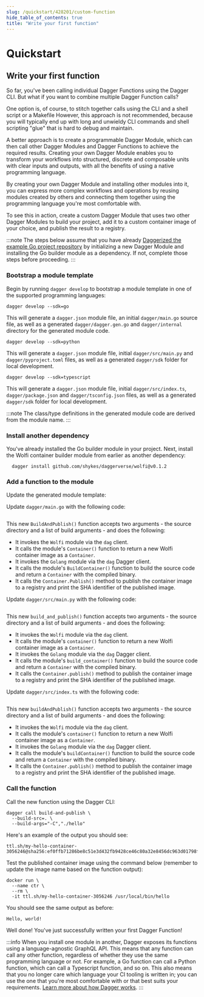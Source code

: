 ```yaml
---
slug: /quickstart/428201/custom-function
hide_table_of_contents: true
title: "Write your first function"
---
```


# Quickstart

## Write your first function

So far, you've been calling individual Dagger Functions using the Dagger CLI. But what if you want to combine multiple Dagger Function calls?

One option is, of course, to stitch together calls using the CLI and a shell script or a Makefile However, this approach is not recommended, because you will typically end up with long and unwieldy CLI commands and shell scripting "glue" that is hard to debug and maintain.

A better approach is to create a programmable Dagger Module, which can then call other Dagger Modules and Dagger Functions to achieve the required results. Creating your own Dagger Module enables you to transform your workflows into structured, discrete and composable units with clear inputs and outputs, with all the benefits of using a native programming language.

By creating your own Dagger Module and installing other modules into it, you can express more complex workflows and operations by reusing modules created by others and connecting them together using the programming language you're most comfortable with.

To see this in action, create a custom Dagger Module that uses two other Dagger Modules to build your project, add it to a custom container image of your choice, and publish the result to a registry.

:::note
The steps below assume that you have already [Daggerized the example Go project repository](./822194-daggerize.mdx) by initializing a new Dagger Module and installing the Go builder module as a dependency. If not, complete those steps before proceeding.
:::

### Bootstrap a module template

Begin by running `dagger develop` to bootstrap a module template in one of the supported programming languages:

<Tabs groupId="language">
<TabItem value="Go">

```shell
dagger develop --sdk=go
```

This will generate a `dagger.json` module file, an initial `dagger/main.go` source file, as well as a generated `dagger/dagger.gen.go` and `dagger/internal` directory for the generated module code.

</TabItem>
<TabItem value="Python">

```shell
dagger develop --sdk=python
```

This will generate a `dagger.json` module file, initial `dagger/src/main.py` and `dagger/pyproject.toml` files, as well as a generated `dagger/sdk` folder for local development.

</TabItem>
<TabItem value="TypeScript">

```shell
dagger develop --sdk=typescript
```

This will generate a `dagger.json` module file, initial `dagger/src/index.ts`, `dagger/package.json` and `dagger/tsconfig.json` files, as well as a generated `dagger/sdk` folder for local development.

</TabItem>
</Tabs>

:::note
The class/type definitions in the generated module code are derived from the module name.
:::

### Install another dependency

You've already installed the Go builder module in your project. Next, install the Wolfi container builder module from earlier as another dependency:

```shell
  dagger install github.com/shykes/daggerverse/wolfi@v0.1.2
```

### Add a function to the module

Update the generated module template:

<Tabs groupId="language">
<TabItem value="Go">

Update `dagger/main.go` with the following code:

```go file=./snippets/create/go/main.go
```

This new `BuildAndPublish()` function accepts two arguments - the source directory and a list of build arguments - and does the following:

- It invokes the `Wolfi` module via the `dag` client.
- It calls the module's `Container()` function to return a new Wolfi container image as a `Container`.
- It invokes the `Golang` module via the `dag` Dagger client.
- It calls the module's `BuildContainer()` function to build the source code and return a `Container` with the compiled binary.
- It calls the `Container.Publish()` method to publish the container image to a registry and print the SHA identifier of the published image.

</TabItem>
<TabItem value="Python">

Update `dagger/src/main.py` with the following code:

```python file=./snippets/create/python/main.py
```

This new `build_and_publish()` function accepts two arguments - the source directory and a list of build arguments - and does the following:

- It invokes the `Wolfi` module via the `dag` client.
- It calls the module's `container()` function to return a new Wolfi container image as a `Container`.
- It invokes the `Golang` module via the `dag` Dagger client.
- It calls the module's `build_container()` function to build the source code and return a `Container` with the compiled binary.
- It calls the `Container.publish()` method to publish the container image to a registry and print the SHA identifier of the published image.

</TabItem>
<TabItem value="TypeScript">

Update `dagger/src/index.ts` with the following code:

```typescript file=./snippets/create/typescript/index.ts
```

This new `buildAndPublish()` function accepts two arguments - the source directory and a list of build arguments - and does the following:

- It invokes the `Wolfi` module via the `dag` client.
- It calls the module's `container()` function to return a new Wolfi container image as a `Container`.
- It invokes the `Golang` module via the `dag` Dagger client.
- It calls the module's `buildContainer()` function to build the source code and return a `Container` with the compiled binary.
- It calls the `Container.publish()` method to publish the container image to a registry and print the SHA identifier of the published image.

</TabItem>
</Tabs>

### Call the function

Call the new function using the Dagger CLI:

```shell
dagger call build-and-publish \
  --build-src=. \
  --build-args="-C","./hello"
```

Here's an example of the output you should see:

```shell
ttl.sh/my-hello-container-3056246@sha256:ef0ffb71286be8c51e3d432fb9428ce46c80a32e8456dc963d01798fcba1e880
```

Test the published container image using the command below (remember to update the image name based on the function output):

```shell
docker run \
  --name ctr \
  --rm \
  -it ttl.sh/my-hello-container-3056246 /usr/local/bin/hello
```

You should see the same output as before:

```shell
Hello, world!
```

Well done! You've just successfully written your first Dagger Function!

:::info
When you install one module in another, Dagger exposes its functions using a language-agnostic GraphQL API. This means that any function can call any other function, regardless of whether they use the same programming language or not. For example, a Go function can call a Python function, which can call a Typescript function, and so on. This also means that you no longer care which language your CI tooling is written in; you can use the one that you're most comfortable with or that best suits your requirements. [Learn more about how Dagger works](../index.mdx#how-does-it-work).
:::
